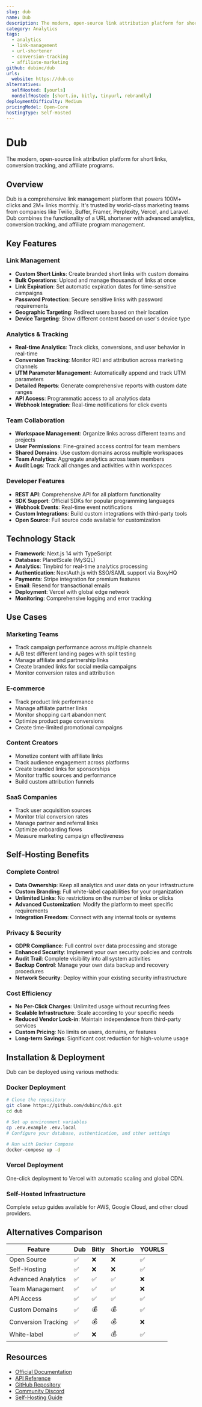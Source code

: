 ```yaml
---
slug: dub
name: Dub
description: The modern, open-source link attribution platform for short links, conversion tracking, and affiliate programs
category: Analytics
tags:
  - analytics
  - link-management
  - url-shortener
  - conversion-tracking
  - affiliate-marketing
github: dubinc/dub
urls:
  website: https://dub.co
alternatives:
  selfHosted: [yourls]
  nonSelfHosted: [short.io, bitly, tinyurl, rebrandly]
deploymentDifficulty: Medium
pricingModel: Open-Core
hostingType: Self-Hosted
---
```


# Dub

The modern, open-source link attribution platform for short links, conversion tracking, and affiliate programs.

## Overview

Dub is a comprehensive link management platform that powers 100M+ clicks and 2M+ links monthly. It's trusted by world-class marketing teams from companies like Twilio, Buffer, Framer, Perplexity, Vercel, and Laravel. Dub combines the functionality of a URL shortener with advanced analytics, conversion tracking, and affiliate program management.

## Key Features

### Link Management

- **Custom Short Links**: Create branded short links with custom domains
- **Bulk Operations**: Upload and manage thousands of links at once
- **Link Expiration**: Set automatic expiration dates for time-sensitive campaigns
- **Password Protection**: Secure sensitive links with password requirements
- **Geographic Targeting**: Redirect users based on their location
- **Device Targeting**: Show different content based on user's device type

### Analytics & Tracking

- **Real-time Analytics**: Track clicks, conversions, and user behavior in real-time
- **Conversion Tracking**: Monitor ROI and attribution across marketing channels
- **UTM Parameter Management**: Automatically append and track UTM parameters
- **Detailed Reports**: Generate comprehensive reports with custom date ranges
- **API Access**: Programmatic access to all analytics data
- **Webhook Integration**: Real-time notifications for click events

### Team Collaboration

- **Workspace Management**: Organize links across different teams and projects
- **User Permissions**: Fine-grained access control for team members
- **Shared Domains**: Use custom domains across multiple workspaces
- **Team Analytics**: Aggregate analytics across team members
- **Audit Logs**: Track all changes and activities within workspaces

### Developer Features

- **REST API**: Comprehensive API for all platform functionality
- **SDK Support**: Official SDKs for popular programming languages
- **Webhook Events**: Real-time event notifications
- **Custom Integrations**: Build custom integrations with third-party tools
- **Open Source**: Full source code available for customization

## Technology Stack

- **Framework**: Next.js 14 with TypeScript
- **Database**: PlanetScale (MySQL)
- **Analytics**: Tinybird for real-time analytics processing
- **Authentication**: NextAuth.js with SSO/SAML support via BoxyHQ
- **Payments**: Stripe integration for premium features
- **Email**: Resend for transactional emails
- **Deployment**: Vercel with global edge network
- **Monitoring**: Comprehensive logging and error tracking

## Use Cases

### Marketing Teams

- Track campaign performance across multiple channels
- A/B test different landing pages with split testing
- Manage affiliate and partnership links
- Create branded links for social media campaigns
- Monitor conversion rates and attribution

### E-commerce

- Track product link performance
- Manage affiliate partner links
- Monitor shopping cart abandonment
- Optimize product page conversions
- Create time-limited promotional campaigns

### Content Creators

- Monetize content with affiliate links
- Track audience engagement across platforms
- Create branded links for sponsorships
- Monitor traffic sources and performance
- Build custom attribution funnels

### SaaS Companies

- Track user acquisition sources
- Monitor trial conversion rates
- Manage partner and referral links
- Optimize onboarding flows
- Measure marketing campaign effectiveness

## Self-Hosting Benefits

### Complete Control

- **Data Ownership**: Keep all analytics and user data on your infrastructure
- **Custom Branding**: Full white-label capabilities for your organization
- **Unlimited Links**: No restrictions on the number of links or clicks
- **Advanced Customization**: Modify the platform to meet specific requirements
- **Integration Freedom**: Connect with any internal tools or systems

### Privacy & Security

- **GDPR Compliance**: Full control over data processing and storage
- **Enhanced Security**: Implement your own security policies and controls
- **Audit Trail**: Complete visibility into all system activities
- **Backup Control**: Manage your own data backup and recovery procedures
- **Network Security**: Deploy within your existing security infrastructure

### Cost Efficiency

- **No Per-Click Charges**: Unlimited usage without recurring fees
- **Scalable Infrastructure**: Scale according to your specific needs
- **Reduced Vendor Lock-in**: Maintain independence from third-party services
- **Custom Pricing**: No limits on users, domains, or features
- **Long-term Savings**: Significant cost reduction for high-volume usage

## Installation & Deployment

Dub can be deployed using various methods:

### Docker Deployment

```bash
# Clone the repository
git clone https://github.com/dubinc/dub.git
cd dub

# Set up environment variables
cp .env.example .env.local
# Configure your database, authentication, and other settings

# Run with Docker Compose
docker-compose up -d
```

### Vercel Deployment

One-click deployment to Vercel with automatic scaling and global CDN.

### Self-Hosted Infrastructure

Complete setup guides available for AWS, Google Cloud, and other cloud providers.

## Alternatives Comparison

| Feature             | Dub | Bitly | Short.io | YOURLS |
| ------------------- | --- | ----- | -------- | ------ |
| Open Source         | ✅  | ❌    | ❌       | ✅     |
| Self-Hosting        | ✅  | ❌    | ❌       | ✅     |
| Advanced Analytics  | ✅  | ✅    | ✅       | ❌     |
| Team Management     | ✅  | ✅    | ✅       | ❌     |
| API Access          | ✅  | ✅    | ✅       | ✅     |
| Custom Domains      | ✅  | 💰    | 💰       | ✅     |
| Conversion Tracking | ✅  | 💰    | 💰       | ❌     |
| White-label         | ✅  | ❌    | 💰       | ✅     |

## Resources

- [Official Documentation](https://docs.dub.co)
- [API Reference](https://docs.dub.co/api-reference)
- [GitHub Repository](https://github.com/dubinc/dub)
- [Community Discord](https://dub.co/discord)
- [Self-Hosting Guide](https://docs.dub.co/self-hosting)
